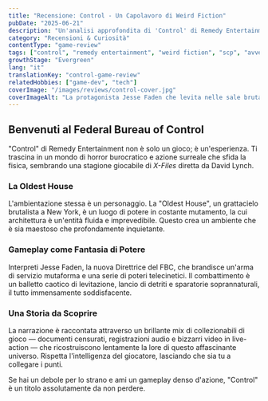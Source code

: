 ```yaml
---
title: "Recensione: Control - Un Capolavoro di Weird Fiction"
pubDate: "2025-06-21"
description: "Un'analisi approfondita di 'Control' di Remedy Entertainment, un gioco che fonde azione in terza persona con una narrativa affascinante e surreale ispirata alla SCP Foundation."
category: "Recensioni & Curiosità"
contentType: "game-review"
tags: ["control", "remedy entertainment", "weird fiction", "scp", "avventura-azione"]
growthStage: "Evergreen"
lang: "it"
translationKey: "control-game-review"
relatedHobbies: ["game-dev", "tech"]
coverImage: "/images/reviews/control-cover.jpg"
coverImageAlt: "La protagonista Jesse Faden che levita nelle sale brutaliste e mutevoli della Oldest House."
---
```


## Benvenuti al Federal Bureau of Control

"Control" di Remedy Entertainment non è solo un gioco; è un'esperienza. Ti trascina in un mondo di horror burocratico e azione surreale che sfida la fisica, sembrando una stagione giocabile di *X-Files* diretta da David Lynch.

### La Oldest House
L'ambientazione stessa è un personaggio. La "Oldest House", un grattacielo brutalista a New York, è un luogo di potere in costante mutamento, la cui architettura è un'entità fluida e imprevedibile. Questo crea un ambiente che è sia maestoso che profondamente inquietante.

### Gameplay come Fantasia di Potere
Interpreti Jesse Faden, la nuova Direttrice del FBC, che brandisce un'arma di servizio mutaforma e una serie di poteri telecinetici. Il combattimento è un balletto caotico di levitazione, lancio di detriti e sparatorie soprannaturali, il tutto immensamente soddisfacente.

### Una Storia da Scoprire
La narrazione è raccontata attraverso un brillante mix di collezionabili di gioco — documenti censurati, registrazioni audio e bizzarri video in live-action — che ricostruiscono lentamente la lore di questo affascinante universo. Rispetta l'intelligenza del giocatore, lasciando che sia tu a collegare i punti.

Se hai un debole per lo strano e ami un gameplay denso d'azione, "Control" è un titolo assolutamente da non perdere.
